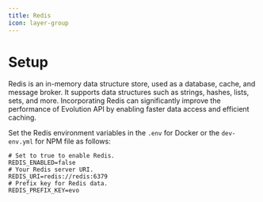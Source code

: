 ```yaml
---
title: Redis
icon: layer-group
---
```


# Setup

Redis is an in-memory data structure store, used as a database, cache, and message broker. It supports data structures such as strings, hashes, lists, sets, and more. Incorporating Redis can significantly improve the performance of Evolution API by enabling faster data access and efficient caching.

Set the Redis environment variables in the `.env` for Docker or the `dev-env.yml` for NPM file as follows:

~~~ shell
# Set to true to enable Redis.
REDIS_ENABLED=false
# Your Redis server URI.
REDIS_URI=redis://redis:6379
# Prefix key for Redis data.
REDIS_PREFIX_KEY=evo
~~~

